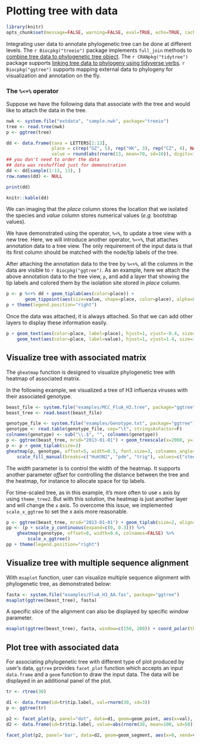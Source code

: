 # Plotting tree with data {#chapter7}

```r
library(knitr)
opts_chunk$set(message=FALSE, warning=FALSE, eval=TRUE, echo=TRUE, cache=TRUE)
```

Integrating user data to annotate phylogenetic tree can be done at different
levels. The `r Biocpkg("treeio")` package implements `full_join` methods to
[combine tree data to phylogenetic tree object](https://bioconductor.org/packages/devel/bioc/vignettes/treeio/inst/doc/Importer.html).
The `r CRANpkg("tidytree")` package supports [linking tree data to phylogeny
using tidyverse verbs](https://cran.r-project.org/web/packages/tidytree/vignette/tiytree.html).
`r Biocpkg("ggtree")` supports mapping external data to phylogeny for
visualization  and annotation on the fly.


### The `%<+%` operator

Suppose we have the following data that associate with the tree and would like to attach the data in the tree.

```r
nwk <- system.file("extdata", "sample.nwk", package="treeio")
tree <- read.tree(nwk)
p <- ggtree(tree)

dd <- data.frame(taxa = LETTERS[1:13],
                 place = c(rep("GZ", 5), rep("HK", 3), rep("CZ", 4), NA),
                 value = round(abs(rnorm(13, mean=70, sd=10)), digits=1))
## you don't need to order the data
## data was reshuffled just for demonstration
dd <- dd[sample(1:13, 13), ]
row.names(dd) <- NULL
```

```r
print(dd)
```

```r
knitr::kable(dd)
```

We can imaging that the _place_ column stores the location that we isolated the
species and _value_ column stores numerical values (*e.g.* bootstrap values).

We have demonstrated using the operator, `%<%`, to update a tree view with a new
tree. Here, we will introduce another operator, `%<+%`, that attaches annotation
data to a tree view. The only requirement of the input data is that its first
column should be matched with the node/tip labels of the tree.

After attaching the annotation data to the tree by `%<+%`, all the columns in
the data are visible to `r Biocpkg("ggtree")`. As an example, here we attach the
above annotation data to the tree view, `p`, and add a layer that showing the
tip labels and colored them by the isolation site stored in _place_ column.

```r
p <- p %<+% dd + geom_tiplab(aes(color=place)) +
       geom_tippoint(aes(size=value, shape=place, color=place), alpha=0.25)
p + theme(legend.position="right")
```

Once the data was attached, it is always attached. So that we can add other layers to display these information easily.

```r
p + geom_text(aes(color=place, label=place), hjust=1, vjust=-0.4, size=3) +
    geom_text(aes(color=place, label=value), hjust=1, vjust=1.4, size=3)
```


## Visualize tree with associated matrix

<!--
At first we implemented `gplot` function to visualize tree with heatmap but it has [an issue](https://github.com/GuangchuangYu/ggtree/issues/3) that it can't always guarantee the heatmap aligning to the tree properly, since the line up is between two figures and it's currently not supported internally by ggplot2. I have implemented another function `gheatmap` that can do the line up properly by creating a new layer above the tree.
-->

The `gheatmap` function is designed to visualize phylogenetic tree with heatmap of associated matrix.

In the following example, we visualized a tree of H3 influenza viruses with their associated genotype.

```r
beast_file <- system.file("examples/MCC_FluA_H3.tree", package="ggtree")
beast_tree <- read.beast(beast_file)

genotype_file <- system.file("examples/Genotype.txt", package="ggtree")
genotype <- read.table(genotype_file, sep="\t", stringsAsFactor=F)
colnames(genotype) <- sub("\\.$", "", colnames(genotype))
p <- ggtree(beast_tree, mrsd="2013-01-01") + geom_treescale(x=2008, y=1, offset=2)
p <- p + geom_tiplab(size=2)
gheatmap(p, genotype, offset=5, width=0.5, font.size=3, colnames_angle=-45, hjust=0) +
    scale_fill_manual(breaks=c("HuH3N2", "pdm", "trig"), values=c("steelblue", "firebrick", "darkgreen"))
```

The _width_ parameter is to control the width of the heatmap. It supports another parameter _offset_ for controlling the distance between the tree and the heatmap, for instance to allocate space for tip labels.


For time-scaled tree, as in this example, it's more often to use `x` axis by using `theme_tree2`. But with this solution, the heatmap is just another layer and will change the `x` axis. To overcome this issue, we implemented `scale_x_ggtree` to set the x axis more reasonable.

<!-- User can also use `gplot` and tweak the positions of two plot to align properly. -->



```r
p <- ggtree(beast_tree, mrsd="2013-01-01") + geom_tiplab(size=2, align=TRUE, linesize=.5) + theme_tree2()
pp <- (p + scale_y_continuous(expand=c(0, 0.3))) %>%
    gheatmap(genotype, offset=8, width=0.6, colnames=FALSE) %>%
        scale_x_ggtree()
pp + theme(legend.position="right")
```


## Visualize tree with multiple sequence alignment

With `msaplot` function, user can visualize multiple sequence alignment with phylogenetic tree, as demonstrated below:
```r
fasta <- system.file("examples/FluA_H3_AA.fas", package="ggtree")
msaplot(ggtree(beast_tree), fasta)
```

A specific slice of the alignment can also be displayed by specific _window_ parameter.

```r
msaplot(ggtree(beast_tree), fasta, window=c(150, 200)) + coord_polar(theta='y')
```


## Plot tree with associated data

For associating phylogenetic tree with different type of plot produced by user's data, `ggtree` provides `facet_plot` function which accepts an input `data.frame` and a `geom` function to draw the input data. The data will be displayed in an additional panel of the plot.

```r
tr <- rtree(30)

d1 <- data.frame(id=tr$tip.label, val=rnorm(30, sd=3))
p <- ggtree(tr)

p2 <- facet_plot(p, panel="dot", data=d1, geom=geom_point, aes(x=val), color='firebrick')
d2 <- data.frame(id=tr$tip.label, value=abs(rnorm(30, mean=100, sd=50)))

facet_plot(p2, panel='bar', data=d2, geom=geom_segment, aes(x=0, xend=value, y=y, yend=y), size=3, color='steelblue') + theme_tree2()
```


<!--
## Update tree view with a new tree

In previous example, we have a _`p`_ object that stored the tree viewing of 13 tips and internal nodes highlighted with specific colored big dots. If users want to apply this pattern (we can imaging a more complex one) to a new tree, you don't need to build the tree step by step. `ggtree` provides an operator, _`%<%`_, for applying the visualization pattern to a new tree.

For example, the pattern in the _`p`_ object will be applied to a new tree with 50 tips as shown below:
```r
p %<% rtree(50)
```
-->